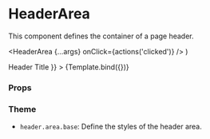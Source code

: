
<Meta title="Components/Header/HeaderArea" component={HeaderArea} />

# HeaderArea

This component defines the container of a page header.

  <HeaderArea {...args} onClick={actions('clicked')} />
)

<Canvas>
  <Story
    name="Default"
    args={{ children: <HeaderTitle>Header Title</HeaderTitle> }}
  >
    {Template.bind({})}
  </Story>
</Canvas>

### Props

<ArgsTable story="Default" />

### Theme

- `header.area.base`: Define the styles of the header area.
